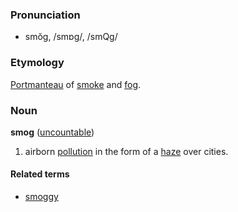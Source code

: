 ===Pronunciation===
*smŏg, /smɒg/, /smQg/

===Etymology===
[[Portmanteau]] of [[smoke]] and [[fog]].

===Noun===
'''smog''' ([[uncountable]])

# airborn [[pollution]] in the form of a [[haze]] over cities.

====Related terms====
*[[smoggy]]